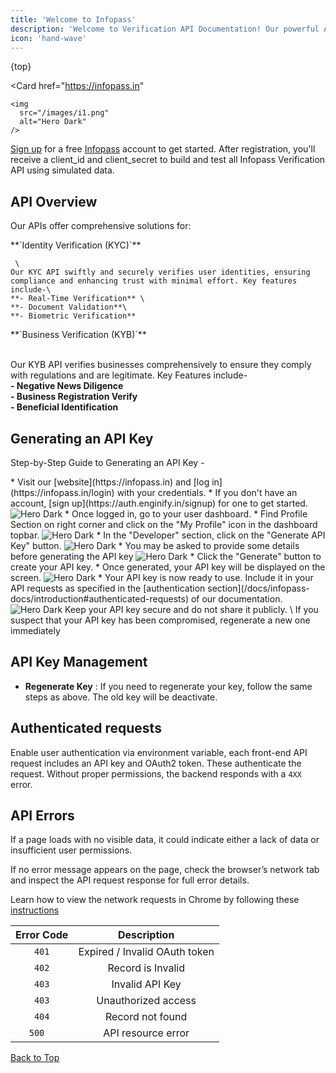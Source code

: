 ```yaml
---
title: 'Welcome to Infopass'
description: 'Welcome to Verification API Documentation! Our powerful API suite is designed to streamline and enhance your verification processes, offering seamless integration for both Identity Verification (KYC) and Business Verification (KYB) services.'
icon: 'hand-wave'
---
```


{top}

  <Card
  href="https://infopass.in"
  >
    <img
      src="/images/i1.png"
      alt="Hero Dark"
    />
  </Card>

<Note>

  [Sign up](https://auth.enginify.in/signup) for a free [Infopass](https://infopass.in) account to get started. After registration, you'll receive a client_id and client_secret to build and test all Infopass Verification API using simulated data.

</Note>

## API Overview

Our APIs offer comprehensive solutions for:

<CardGroup cols={2}>
  <Card
    icon="fingerprint"
    href="https://infopass.in/identity-verification"
  >
    **`Identity Verification (KYC)`**

     \
    Our KYC API swiftly and securely verifies user identities, ensuring compliance and enhancing trust with minimal effort. Key features include-\
    **- Real-Time Verification** \
    **- Document Validation**\
    **- Biometric Verification**
  </Card>
  <Card
    icon="house-user"
    href="https://infopass.in/business-verification"
  >
    **`Business Verification (KYB)`**

\
  Our KYB API verifies businesses comprehensively to ensure they comply with regulations and are legitimate. Key Features include-\
    **- Negative News Diligence**   
    **- Business Registration Verify**  
    **- Beneficial Identification**
  </Card>
</CardGroup>

## Generating an API Key

Step-by-Step Guide to Generating an API Key -

<Steps>
  <Step title="Log In to Your Account">
    * Visit our [website](https://infopass.in) and [log in](https://infopass.in/login) with your credentials.
    * If you don't have an account, [sign up](https://auth.enginify.in/signup) for one to get started.
    <CardGroup cols={1}>
      <Card
      >
        <img
          src="/images/sign-in.png"
          alt="Hero Dark"
        />
      </Card>
    </CardGroup>
  </Step>
  <Step title="Navigate to the Developer Setting Section">
   * Once logged in, go to your user dashboard.
   * Find Profile Section on right corner and click on the "My Profile" icon in the dashboard topbar.
   <CardGroup cols={1}>
      <Card
      >
        <img
          src="/images/devtab.png"
          alt="Hero Dark"
        />
      </Card>
    </CardGroup>
  </Step>
  <Step title="Request a New API Key">
    * In the "Developer" section, click on the "Generate API Key" button.
    <CardGroup cols={1}>
      <Card
      >
        <img
          src="/images/apibtn.png"
          alt="Hero Dark"
        />
      </Card>
    </CardGroup>
    * You may be asked to provide some details before generating the API key
     <CardGroup cols={1}>
      <Card
      >
        <img
          src="/images/modal.png"
          alt="Hero Dark"
        />
      </Card>
    </CardGroup>
  </Step>
  <Step title="Generate and Save Your API Key" >
    * Click the "Generate" button to create your API key.
    * Once generated, your API key will be displayed on the screen.
     <CardGroup cols={1}>
      <Card
      >
        <img
          src="/images/key.png"
          alt="Hero Dark"
        />
      </Card>
    </CardGroup>
  </Step>
  <Step title="Start Using Your API Key">
    * Your API key is now ready to use. Include it in your API requests as specified in the [authentication section](/docs/infopass-docs/introduction#authenticated-requests) of our documentation.
    <CardGroup cols={1}>
        <Card
        >
          <img
            src="/images/table.png"
            alt="Hero Dark"
          />
        </Card>
      </CardGroup>
  </Step>
</Steps>

<Note>
  Keep your API key secure and do not share it publicly. \
  If you suspect that your API key has been compromised, regenerate a new one immediately
</Note>

## API Key Management

* **Regenerate Key** : If you need to regenerate your key, follow the same steps as above. The old key will be deactivate.

## Authenticated requests

Enable user authentication via environment variable, each front-end API request includes an API key and OAuth2 token. These authenticate the request. Without proper permissions, the backend responds with a `4XX` error.


## API Errors

If a page loads with no visible data, it could indicate either a lack of data or insufficient user permissions.

If no error message appears on the page, check the browser’s network tab and inspect the API request response for full error details.

<Tip>Learn how to view the network requests in Chrome by following these [instructions](https://developer.chrome.com/docs/devtools/network/)</Tip>

| Error Code | Description |
| :--------: | :---------: |
|   `401`    | 	Expired / Invalid OAuth token |
|   `402`    | 	Record is Invalid |
|   `403`    | 	Invalid API Key |
|   `403`    | 	Unauthorized access |
|   `404`    | 	Record not found |
|   `500  `    | 	API resource error |

<div style={{
  display: 'flex',
  justifyContent: 'end',
  alignItems: 'right'
 }}>
   
  <a href="#top"> <Icon icon="circle-arrow-up"></Icon> Back to Top</a>
</div>